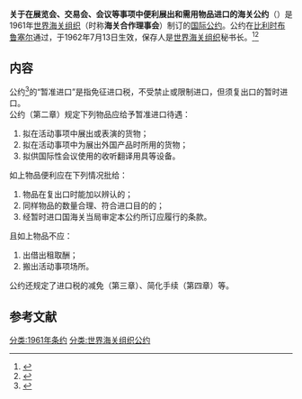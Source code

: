 {{Infobox treaty|name=关于在展览会、交易会、会议等事项中便利展出和需用物品进口的海关公约|long_name=关于在展览会、交易会、会议等事项中便利展出和需用物品进口的海关公约|date_signed=1961年6月8日|date_effective=1962年7月13日|location_signed=[[比利时|比利时]][[布鲁塞尔|布鲁塞尔]]|depositor=[[世界海关组织|世界海关组织]]秘书长|parties=61(2006)<ref>{{Cite web|title=pg0133e1|url=http://www.wcoomd.org/-/media/wco/public/global/pdf/about-us/legal-instruments/conventions-and-agreements/conventions/pg0133e1.pdf?la=en|access-date=2020-12-06|archive-date=2021-11-23|archive-url=https://web.archive.org/web/20211123000906/http://www.wcoomd.org/-/media/wco/public/global/pdf/about-us/legal-instruments/conventions-and-agreements/conventions/pg0133e1.pdf?la=en|dead-url=no}}</ref>}}
'''关于在展览会、交易会、会议等事项中便利展出和需用物品进口的海关公约'''（{{lang-en|Customs Convention concerning facilities for the importation of goods for display or use at exhibitions, fairs, meetings or similar events}}）是1961年[[世界海关组织|世界海关组织]]（时称'''海关合作理事会'''）制订的[[国际公约|国际公约]]。公约在[[比利时|比利时]][[布鲁塞尔|布鲁塞尔]]通过，于1962年7月13日生效，保存人是[[世界海关组织|世界海关组织]]秘书长。<ref>{{Cite web|title=中华人民共和国-条约数据库|url=http://treaty.mfa.gov.cn/Treaty/web/detail1.jsp?objid=1531876067675|access-date=2020-12-06|archive-date=2021-10-14|archive-url=https://web.archive.org/web/20211014035226/http://treaty.mfa.gov.cn/Treaty/web/detail1.jsp?objid=1531876067675|dead-url=no}}</ref><ref>{{Cite web|title=conv fairequip en|url=http://www.wcoomd.org/-/media/wco/public/global/pdf/about-us/legal-instruments/conventions-and-agreements/conventions/conv_fairequip_en.pdf?la=en|access-date=2020-12-06|archive-date=2021-11-23|archive-url=https://web.archive.org/web/20211123000952/http://www.wcoomd.org/-/media/wco/public/global/pdf/about-us/legal-instruments/conventions-and-agreements/conventions/conv_fairequip_en.pdf?la=en|dead-url=no}}</ref>

== 内容 ==
公约<ref>{{Cite web|title=关于在展览会、交易会、会议等事项中便利展出和需用物品进口的海关公约-中华人民共和国外交部文本|url=http://treaty.mfa.gov.cn/tykfiles/20180718/1531876067675.pdf}}</ref>的“暂准进口”是指免征进口税，不受禁止或限制进口，但须复出口的暂时进口。<br>
公约（第二章）规定下列物品应给予暂准进口待遇：
# 拟在活动事项中展出或表演的货物；
# 拟在活动事项中为展出外国产品时所用的货物；
# 拟供国际性会议使用的收听翻译用具等设备。
如上物品便利应在下列情况批给：
# 物品在复出口时能加以辨认的；
# 同样物品的数量合理、符合进口目的的；
# 经暂时进口国海关当局审定本公约所订应履行的条款。
且如上物品不应：
# 出借出租取酬；
# 搬出活动事项场所。
公约还规定了进口税的减免（第三章）、简化手续（第四章）等。

== 参考文献 ==
{{reflist}}

[[分类:1961年条约|分类:1961年条约]]
[[分类:世界海关组织公约|分类:世界海关组织公约]]